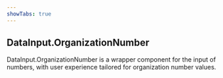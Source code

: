 ```yaml
---
showTabs: true
---
```


## DataInput.OrganizationNumber

DataInput.OrganizationNumber is a wrapper component for the input of numbers, with user experience tailored for organization number values.
